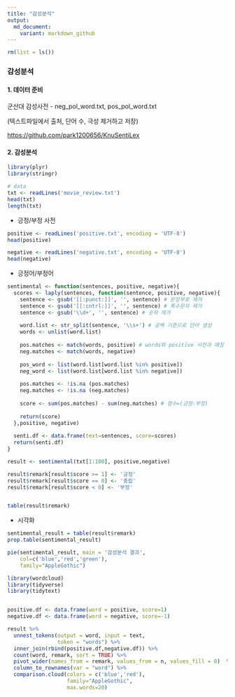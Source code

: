 ```yaml
---
title: "감성분석"
output:   
  md_document:
    variant: markdown_github
---
```


```r
rm(list = ls())
```

### 감성분석

#### 1. 데이터 준비

군산대 감성사전 - neg_pol_word.txt, pos_pol_word.txt

(텍스트파일에서 출처, 단어 수, 극성 제거하고 저장)

<https://github.com/park1200656/KnuSentiLex>

#### 2. 감성분석

```r
library(plyr)
library(stringr)
```

```r
# data
txt <- readLines('movie_review.txt')
head(txt)
length(txt)
```

-   긍정/부정 사전

```r
positive <- readLines('positive.txt', encoding = 'UTF-8')
head(positive)

negative <- readLines('negative.txt', encoding = 'UTF-8')
head(negative)
```

-   긍정어/부정어

```r
sentimental <- function(sentences, positive, negative){
  scores <- laply(sentences, function(sentence, positive, negative){
    sentence <- gsub('[[:punct:]]', '', sentence) # 문장부호 제거
    sentence <- gsub('[[:cntrl:]]', '', sentence) # 특수문자 제거
    sentence <- gsub('\\d+', '', sentence) # 숫자 제거
    
    word.list <- str_split(sentence, '\\s+') # 공백 기준으로 단어 생성
    words <- unlist(word.list)
    
    pos.matches <- match(words, positive) # words와 positive 사전과 매칭
    neg.matches <- match(words, negative)
    
    pos_word <- list(word.list[word.list %in% positive])
    neg_word <- list(word.list[word.list %in% negative])
    
    pos.matches <- !is.na (pos.matches)
    neg.matches <- !is.na (neg.matches)
    
    score <- sum(pos.matches) - sum(neg.matches) # 점수=(긍정-부정)
    
    return(score)
  },positive, negative)
  
  senti.df <- data.frame(text=sentences, score=scores)
  return(senti.df)
}
```

```r
result <- sentimental(txt[1:100], positive,negative)

result$remark[result$score >= 1] <- '긍정'
result$remark[result$score == 0] <- '중립'
result$remark[result$score < 0] <- '부정'


table(result$remark)
```

-   시각화

```r
sentimental_result = table(result$remark)
prop.table(sentimental_result)

pie(sentimental_result, main = '감성분석 결과',
    col=c('blue','red','green'),
    family="AppleGothic")
```

```r
library(wordcloud)
library(tidyverse)
library(tidytext)


positive.df <- data.frame(word = positive, score=1)
negative.df <- data.frame(word = negative, score=-1) 

result %>% 
  unnest_tokens(output = word, input = text,
                token = "words") %>% 
  inner_join(rbind(positive.df,negative.df)) %>%
  count(word, remark, sort = TRUE) %>% 
  pivot_wider(names_from = remark, values_from = n, values_fill = 0)  %>%
  column_to_rownames(var = "word") %>% 
  comparison.cloud(colors = c('blue','red'),
                   family="AppleGothic", 
                   max.words=20)
```
